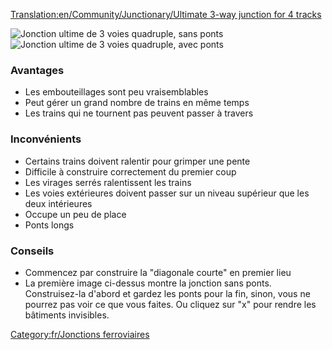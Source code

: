 [[Translation:en/Community/Junctionary/Ultimate 3-way junction for 4 tracks]]

{{fr/Menu de Croisements}}

[[File:en/Ultimate 3way junction for4nobridges.png|frame|none|Jonction ultime de 3 voies quadruple, sans ponts]]
[[File:en/Ultimate 3way junction for4bridges.png|frame|none|Jonction ultime de 3 voies quadruple, avec ponts]]

===Avantages===
*Les embouteillages sont peu vraisemblables
*Peut gérer un grand nombre de trains en même temps
*Les trains qui ne tournent pas peuvent passer à travers

===Inconvénients===
*Certains trains doivent ralentir pour grimper une pente
*Difficile à construire correctement du premier coup
*Les virages serrés ralentissent les trains
*Les voies extérieures doivent passer sur un niveau supérieur que les deux intérieures
*Occupe un peu de place
*Ponts longs

===Conseils===
*Commencez par construire la "diagonale courte" en premier lieu
*La première image ci-dessus montre la jonction sans ponts. Construisez-la d'abord et gardez les ponts pour la fin, sinon, vous ne pourrez pas voir ce que vous faites. Ou cliquez sur "x"  pour rendre les bâtiments invisibles.

[[Category:fr/Jonctions ferroviaires]]